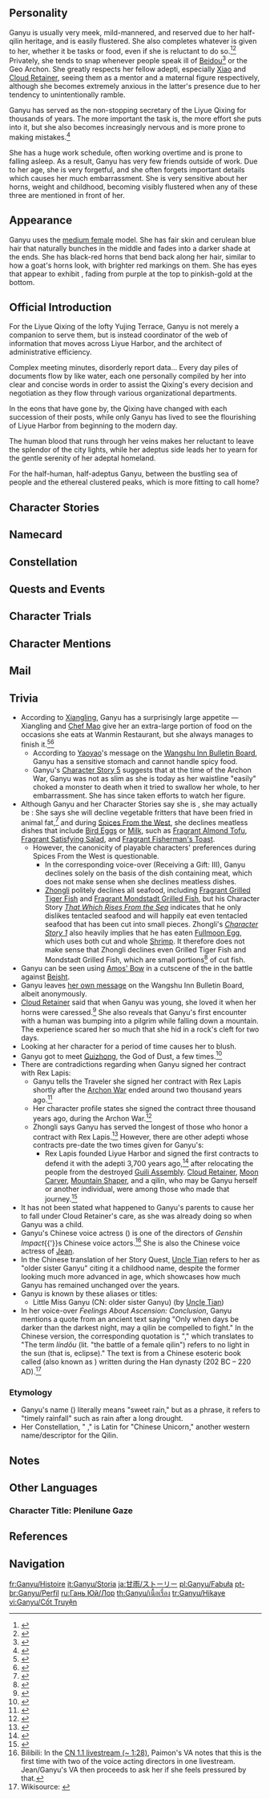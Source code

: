 {{CharacterTabs}}
{{Quote|The secretary to the Liyue Qixing. The blood of both human and illuminated beast flows within her veins.<br>Graceful and quiet by nature, yet the gentle disposition of qilin sees not even the slightest conflict with even the most arduous of workloads.<br>After all, Ganyu firmly believes that all the work she does is in honor of her contract with Rex Lapis, seeking the well-being of all living things within Liyue.|Description from the Official Website<ref>Official ''Genshin Impact'' Website: [https://genshin.hoyoverse.com/en/character/liyue?char=11 Ganyu]</ref>}}

==Personality==
{{Quote|The secretary at [[Yuehai Pavilion]]. The blood of the qilin, an illuminated beast, flows within her veins.|In-game character attributes and profile page text}}
Ganyu is usually very meek, mild-mannered, and reserved due to her half-qilin heritage, and is easily flustered. She also completes whatever is given to her, whether it be tasks or food, even if she is reluctant to do so.<ref>{{Ref/VO|Keqing|About Ganyu: Skepticism}}</ref><ref>{{Ref/NPC|Chef Mao}}</ref> Privately, she tends to snap whenever people speak ill of [[Beidou]]<ref>{{Ref/VO|Ganyu|About Beidou}}</ref> or the Geo Archon. She greatly respects her fellow adepti, especially [[Xiao]] and [[Cloud Retainer]], seeing them as a mentor and a maternal figure respectively, although she becomes extremely anxious in the latter's presence due to her tendency to unintentionally ramble.

Ganyu has served as the non-stopping secretary of the Liyue Qixing for thousands of years. The more important the task is, the more effort she puts into it, but she also becomes increasingly nervous and is more prone to making mistakes.<ref>{{Ref/CS|Ganyu|2}}</ref>

She has a huge work schedule, often working overtime and is prone to falling asleep. As a result, Ganyu has very few friends outside of work. Due to her age, she is very forgetful, and she often forgets important details which causes her much embarrassment. She is very sensitive about her horns, weight and childhood, becoming visibly flustered when any of these three are mentioned in front of her.

==Appearance==
{{See also|Frostdew Trail|Twilight Blossom}}
<!-- Keep appearance section short and concise. Limit to 3-4 sentences. Outfits should be described on the outfit pages. -->
Ganyu uses the [[:Category:Medium Female Characters|medium female]] model. She has fair skin and cerulean blue hair that naturally bunches in the middle and fades into a darker shade at the ends. She has black-red horns that bend back along her hair, similar to how a goat's horns look, with brighter red markings on them. She has eyes that appear to exhibit {{w|Heterochromia_iridum#Sectoral|sectoral heterochromia}}, fading from purple at the top to pinkish-gold at the bottom.

==Official Introduction==
{{Official Introduction
|title     = Drink only spring water, eat only whole grain. Proceed with elegance, avoid certain peril.
|link      = https://www.hoyolab.com/article/127394
|character = Ganyu
}}
{{Quote|It is said that the qilin carry an auspicious grace, yet who knows of the loneliness of a benevolent being among the sea of people?|Tianshu of the Liyue Qixing}}

For the Liyue Qixing of the lofty Yujing Terrace, Ganyu is not merely a companion to serve them, but is instead coordinator of the web of information that moves across Liyue Harbor, and the architect of administrative efficiency.

Complex meeting minutes, disorderly report data... Every day piles of documents flow by like water, each one personally compiled by her into clear and concise words in order to assist the Qixing's every decision and negotiation as they flow through various organizational departments.

In the eons that have gone by, the Qixing have changed with each succession of their posts, while only Ganyu has lived to see the flourishing of Liyue Harbor from beginning to the modern day.

The human blood that runs through her veins makes her reluctant to leave the splendor of the city lights, while her adeptus side leads her to yearn for the gentle serenity of her adeptal homeland.

For the half-human, half-adeptus Ganyu, between the bustling sea of people and the ethereal clustered peaks, which is more fitting to call home?

==Character Stories==
{{Character Story
|title1        = Character Details
|text1         = <p>Though many in [[Liyue]] are fascinated by life in [[Yujing Terrace]], its day-to-day operations and rules are a mystery to them.</p><p>They are aware that the [[Liyue Qixing]] are the cream of the crop who hold the fate of the city in their hands, but the calculations and data behind the Qixing's every decision are far harder to grasp.</p><p>The people understand that the new policies announced each year will change the dynamics of the market, yet none can comprehend how policy is plucked from complex meeting minutes and compiled into something easier on the human eye.</p><p>As the secretary of [[Yuehai Pavilion]], Ganyu undertakes many tasks that ordinary folk do not see.</p><p>For those that have witnessed her standing by the dock at daybreak, enjoying her breakfast in silence, it is difficult to imagine her in such a post.</p><p>Even still, by the time the sun has fully risen, she will have returned to Yuehai Pavilion overlooking Yujing Terrace, to continue to fulfill her contract.</p><p>A contract that she signed three thousand years ago with [[Rex Lapis]].</p>
|mention1      = Rex Lapis

|title2        = Character Story 1
|friendship2   = 2
|text2         = <p>Ganyu is not the secretary of any one leader in the Liyue Qixing but is instead the general secretary for the entire organization. Under her gentle exterior, Ganyu is as persevering as stone itself. This was something that Rex Lapis, the leader of the adepti, noticed very early on. Thus when the Liyue Qixing first emerged ages ago, Ganyu was their secretary. Through the years and the changes in the Qixing's roster, Ganyu has remained by their side as a constant. This has also meant that the mountainous piles of paperwork from the various departments and bureaus in Liyue have fallen upon Ganyu's shoulders. But though her workload has increased seven, a hundred, or even a thousandfold, her sense of responsibility has never wavered. Someone once queried as to the source of her motivation and received an answer that was not quite congruous with the question. "What I've done... is nothing compared to what Rex Lapis has accomplished."</p>
|mention2      = Rex Lapis

|title3        = Character Story 2
|friendship3   = 3
|text3         = <p>"I work for the well-being of all living things in Liyue."</p><p>Under almost all circumstances, Ganyu is a very trustworthy secretary.</p><p>It is hard to imagine anyone outperforming her in the face of such an enormous workload, especially given her unique and penetrating insights into all of Liyue's matters.</p><p>Nevertheless, her reliability can only be guaranteed under "almost all circumstances."</p><p>The more important the matter, the more Ganyu strives for perfection, and the more nervous she becomes. Under pressure, her nervousness does result in the occasional error.</p><p>One such incident occurred during the Rite of Descension, without doubt the most important annual event in Liyue's calendar.</p><p>Ganyu was three minutes late for the Rite and had to squeeze through the crowd in full view of all.</p><p>Later on, with a face as red as a tomato, she stammered her way through an unconvincing explanation, all the while apologizing profusely to Rex Lapis in her heart.</p><p>Her colleagues guessed that there must be some reason for the mistake.</p><p>Those who did not know her well saw that Rex Lapis did not mind, and thus paid the incident no attention.</p><p>Those closer to her worried in private, and asked if she needed a workload adjustment or a short vacation, but Ganyu refused.</p><p>"I spent two hours making sure that I wasn't wearing anything too similar to last year's Rite..."</p><p>Needless to say, Ganyu was not about to admit to this being the real reason for her tardiness!</p>
|mention3      = Rex Lapis

|title4        = Character Story 3
|friendship4   = 4
|text4         = <p>How long is a thousand years?</p><p>Long enough for the [[Glaze Lily|Glaze Lilies]] that once teemed throughout [[Dihua Marsh]] to be wiped out by floodwaters, and long enough for the thriving settlement that sprung up upon [[Guili Plains]] to come to ruin in war.</p><p>How short is a thousand years?</p><p>To Ganyu, it has felt shorter than the blink of an eye.</p><p>Throughout a passage of time unimaginable to mortals, Ganyu has been working on all manner of things at Yujing Terrace.</p><p>She recorded the raising and demolishing of every building, and witnessed the rise to prosperity of every industry.</p><p>Ganyu's sense of objectivity towards the passage of time comes from the endless reams of data she must trawl through, and from the ever-increasing number of colors she finds that she needs to categorize it all.</p><p>All this time, her mindset has never changed &mdash; she constantly wavers between her human and adeptus halves.</p><p>On one hand, Ganyu the [[qilin]] finds it difficult to comprehend mortal squabbles.</p><p>But on the other hand, her human blood reminds her always to hold out hope that she might someday be able to fit in.</p>
|mention4      = 

|title5        = Character Story 4
|friendship5   = 5
|text5         = <p>Outside the confines of her work, Ganyu very quickly shows how different she is from most other people.</p><p>She has a habit of taking afternoon naps and has a shockingly accurate internal clock. When lunch hour arrives, no matter where she is, she will simply curl up into a ball and fall asleep on the spot. Even the raucous dancing of hilichurls will fail to wake her.</p><p>These habits were at first just a running joke within the Liyue Qixing.</p><p>But once, after accompanying the then-[[Tianxuan]] to lunch outside the city, a well-fed Ganyu simply crawled into the nearest roadside haystack. She ended up being transported all the way to Dihua Marsh, awakening only after bumping her head during the unloading.</p><p>Unable to find Ganyu anywhere over the subsequent three hours, and knowing that she would not depart unannounced, the Tianxuan almost filed a missing person report.</p><p>After receiving a stern admonishment to "only take afternoon naps where it's safe," Ganyu retorted:</p><p>"Well... isn't everywhere in Liyue safe?"</p><p>Perhaps, with the mixture of human and illuminated beast blood flowing through her veins, Ganyu's understanding of the world's affairs is a little different to that of most humans.</p>
|mention5      = 

|title6        = Character Story 5
|friendship6   = 6
|text6         = <p>Ganyu's qilin heritage is little-known in [[Liyue Harbor]].</p><p>Whenever she is asked by someone walking along [[Feiyun Slope]] as to the obvious protrusions in her hair, she says that they are ornamental heirlooms.</p><p>"If I told them the truth, they would distance themselves from me..."</p><p>Despite never having been on particularly close terms with Liyue's citizens in the first place, Ganyu would still not consider distancing to be a good thing.</p><p>Her more important reason for hiding the truth is to prevent curious onlookers from touching her qilin horns.</p><p>After all, a qilin's horns are a sensitive part of their body, both physically and mentally speaking.</p><p>Another secret that Ganyu is anxious to keep hidden is the fact that she is watching her physique.</p><p>The qilin are strict vegetarians, but Liyue is a veritable powerhouse of gastronomical delights, one in which even vegetarians struggle to control their appetites.</p><p>Ganyu, who has grown accustomed to city life, is thus very vigilant in matters concerning her weight and physique.</p><p>Whenever she finds herself being drawn towards some delicious dish, she will attempt to reassert her self-control. For Ganyu, the difficulty of such a challenge is second only to finding a Flaming Flower atop Dragonspine.</p><p>But she is not one to give up half-way through the ascent.</p><p>During the Archon War, she once choked a giant monster to death with ease after getting lodged in its throat when it tried to eat her, said monster having fatally underestimated quite how wide her waistline was.</p><p>For Ganyu, avoiding any similarly embarrassing episodes in the future is an absolute must.</p>
|mention6      = 

|title7        = The Flora of Yujing Terrace
|friendship7   = 4
|text7         = <p>Handwritten notes detail the morphological features and behaviors of the plants in Yujing Terrace, with each beautiful stroke penned by Ganyu's own hand.</p><p>The notes are succinct, comprehensive, and well-categorized, and even offer some insights that one would be hard-pressed to find elsewhere on the market.</p><p>These include pointers on caring for Glaze Lilies and methods for grafting [[Silk Flower]]s.</p><p>In readability and scientific accessibility, they come close to the standard of official publications.</p><p>Or rather, this is the experience if one starts reading from the front.</p><p>Skip to near the end, however, and one may well be left dumbfounded.</p><p>The final few pages are a shocking rash of black ink and frantically scribbled-out text.</p><p>Reading patiently and painstakingly between the lines, one might just discover that these notes were, at one time, various methods for vegetable cultivation.</p><p>"But if I learn to grow vegetables, I'll be even less able to control my appetite."</p><p>Her hands balling into fists, it was with much difficulty that Ganyu erased the results of her research.</p><p>Later, whilst watering the plants on an empty stomach, Ganyu found herself plunging her head into a thicket of Silk Flowers, fantasizing that they were Sweet Flowers in an effort to comfort herself.</p><p>Many more fantasy [[Sweet Flower]]s followed shortly afterward during her afternoon nap...</p>
|mention7      = 

|title8        = Vision
|friendship8   = 6
|text8         = <p>Qilin are paragons of benevolence among the [[adepti]], drinking only freshwater and eating only plants. Flies they will not hurt, and a bruised reed they will not break. They do not travel abroad, do not gather in herds, and no trap will hold them. They are leisurely yet composed, active but reserved &mdash; a gentle and elegant race. Yet when a wicked beast from the sea arose and threatened the land beneath their feet, that peaceful life ceased to be an option. Three thousand years ago, Ganyu answered the call of Morax the God of Geo, aiding him in the Archon Wars. And when the war was over, she chose to stay in Liyue and help the humans build a better polity there. The first Liyue Qixing would need support, and she took this task up as a matter of course, becoming their secretary. The moment she made that decision, a [[Vision]] appeared at her hip, granting her power to resonate with the world to a degree beyond her natural abilities. Whether she would grow strong enough to no longer need it, or whether she would use it as a last resort in Liyue's defense... Regardless, she chose to serve as the bridge between adepti and humans. Her Vision, then, was proof and witness of her new duty.</p>
|mention8      = Morax
}}

==Namecard==
{{Namecard|Ganyu: Qilin}}

==Constellation==
{{Constellation Lore|Sinae Unicornis}}

==Quests and Events==
{{Quests and Events
|Three to Get Ready, and Here We Go = cinematic
|The Stars Inscribe the Year's Wishes = cinematic
|Where the Heart Finds Rest = cinematic
}}

==Character Trials==
{{Trials by Character}}

==Character Mentions==
{{Character Mentions}}

==Mail==
{{Mails by Category List|noheader=1}}

==Trivia==
* According to [[Xiangling]], Ganyu has a surprisingly large appetite &mdash; Xiangling and [[Chef Mao]] give her an extra-large portion of food on the occasions she eats at Wanmin Restaurant, but she always manages to finish it.<ref>{{Ref/VO|Xiangling|About Ganyu}}</ref><ref>{{Ref/NPC|Chef Mao}}</ref>
** According to [[Yaoyao]]'s message on the [[Wangshu Inn Bulletin Board#Yaoyao's Message|Wangshu Inn Bulletin Board]], Ganyu has a sensitive stomach and cannot handle spicy food.
** Ganyu's [[#Character Story 5|Character Story 5]] suggests that at the time of the Archon War, Ganyu was not as slim as she is today as her waistline "easily" choked a monster to death when it tried to swallow her whole, to her embarrassment. She has since taken efforts to watch her figure.
* Although Ganyu and her Character Stories say she is {{w|vegetarian}}, she may actually be {{w|vegan}}: She says she will decline vegetable fritters that have been fried in animal fat,<ref>{{Ref/VO|Ganyu|Least Favorite Food}}</ref> and during [[Spices From the West]], she declines meatless dishes that include [[Bird Egg]]s or [[Milk]], such as [[Fragrant Almond Tofu]], [[Fragrant Satisfying Salad]], and [[Fragrant Fisherman's Toast]].
** However, the canonicity of playable characters' preferences during Spices From the West is questionable.
*** In the corresponding voice-over (Receiving a Gift: III), Ganyu declines solely on the basis of the dish containing meat, which does not make sense when she declines meatless dishes.
*** [[Zhongli]] politely declines all seafood, including [[Fragrant Grilled Tiger Fish]] and [[Fragrant Mondstadt Grilled Fish]], but his Character Story [[Zhongli/Lore#That Which Rises From the Sea|''That Which Rises From the Sea'']] indicates that he only dislikes tentacled seafood and will happily eat even tentacled seafood that has been cut into small pieces. Zhongli's [[Zhongli/Lore#Character Story 1|''Character Story 1'']] also heavily implies that he has eaten [[Fullmoon Egg]], which uses both cut and whole [[Shrimp]]. It therefore does not make sense that Zhongli declines even Grilled Tiger Fish and Mondstadt Grilled Fish, which are small portions<ref>{{Ref/Quest|A Bottomless Appetite}}</ref> of cut fish.
* Ganyu can be seen using [[Amos' Bow]] in a cutscene of the {{Quest|Where the Heart Finds Rest}} in the battle against [[Beisht]].
* Ganyu leaves [[Wangshu Inn Bulletin Board#Ganyu's Message|her own message]] on the Wangshu Inn Bulletin Board, albeit anonymously.
* [[Cloud Retainer]] said that when Ganyu was young, she loved it when her horns were caressed.<ref name="unicorn">{{Ref/Quest|The Illuminated Beast of the Sea of Clouds}}</ref> She also reveals that Ganyu's first encounter with a human was bumping into a pilgrim while falling down a mountain. The experience scared her so much that she hid in a rock's cleft for two days.
* Looking at her character for a period of time causes her to blush.
* Ganyu got to meet [[Guizhong]], the God of Dust, a few times.<ref>{{Ref/Quest|A Single Harmony for an Irreplaceable Soul}}</ref>
* There are contradictions regarding when Ganyu signed her contract with Rex Lapis:
** Ganyu tells the Traveler she signed her contract with Rex Lapis shortly after the [[Archon War]] ended around two thousand years ago.<ref name="SF">{{Ref/Quest|Solitary Fragrance}}</ref>
** Her character profile states she signed the contract three thousand years ago, during the Archon War.<ref name="GanyuStoryCD">{{Ref/CS|Ganyu|Character Details}}</ref>
** Zhongli says Ganyu has served the longest of those who honor a contract with Rex Lapis.<ref name="ZL VO">{{Ref/VO|Zhongli|About Ganyu}}</ref> However, there are other adepti whose contracts pre-date the two times given for Ganyu's:
*** Rex Lapis founded Liyue Harbor and signed the first contracts to defend it with the adepti 3,700 years ago,<ref name="TFF">{{Ref/Quest|The Fond Farewell}}</ref> after relocating the people from the destroyed [[Guili Assembly]]. [[Cloud Retainer]], [[Moon Carver]], [[Mountain Shaper]], and a qilin, who may be Ganyu herself or another individual, were among those who made that journey.<ref>{{Ref/Quest|Three to Get Ready, and Here We Go}}</ref>
* It has not been stated what happened to Ganyu's parents to cause her to fall under Cloud Retainer's care, as she was already doing so when Ganyu was a child.
* Ganyu's Chinese voice actress ({{zh|林簌}}) is one of the directors of ''Genshin Impact''{{'}}s Chinese voice actors.<ref group="Note">Bilibili: In the [https://www.bilibili.com/video/BV18Z4y1V7rB CN 1.1 livestream (~ 1:28)], Paimon's VA notes that this is the first time with two of the voice acting directors in one livestream. Jean/Ganyu's VA then proceeds to ask her if she feels pressured by that.</ref> She is also the Chinese voice actress of [[Jean]].
* In the Chinese translation of her Story Quest, [[Uncle Tian]] refers to her as "older sister Ganyu" citing it a childhood name, despite the former looking much more advanced in age, which showcases how much Ganyu has remained unchanged over the years.
* Ganyu is known by these aliases or titles:
** Little Miss Ganyu (CN: older sister Ganyu) (by [[Uncle Tian]])
* In her voice-over ''Feelings About Ascension: Conclusion'', Ganyu mentions a quote from an ancient text saying "Only when days be darker than the darkest night, may a qilin be compelled to fight." In the Chinese version, the corresponding quotation is "{{zh|麟斗则日无光}}," which translates to "The term ''líndǒu'' (lit. "the battle of a female qilin") refers to no light in the sun (that is, eclipse)." The text is from a Chinese esoteric book called {{Lang|''Kǒngyǎntú''|zh=孔演图}} (also known as {{Lang|''Chūnqiū-Yǎnkǒngtú''|zh=春秋演孔图}}) written during the Han dynasty (202 BC – 220 AD).<ref>Wikisource: [https://zh.wikisource.org/wiki/欽定古今圖書集成/博物彙編/禽蟲典/第056卷 {{zh|欽定古今圖書集成 博物彙編 禽蟲典 第056卷}}]</ref>

===Etymology===
* Ganyu's name ({{zh|甘雨|Gānyǔ}}) literally means "sweet rain," but as a phrase, it refers to "timely rainfall" such as rain after a long drought.
* Her Constellation, "{{wt|Sinae}} {{wt|unicornis|Unicornis}}," is Latin for "Chinese Unicorn," another western name/descriptor for the Qilin.

==Notes==
{{Reflist|note=1}}

==Other Languages==
===Character Title: Plenilune Gaze===
{{Other Languages
|en      = Plenilune Gaze
|zhs     = 循循守月
|zhs_rm  = Xúnxún Shǒuyuè
|zht     = 循循守月
|zht_rm  = Xúnxún Shǒuyuè
|zh_tl   = The Appearance of Moon Guard
|ja      = 循々守月
|ja_rm   = Junjun Shugetsu{{Assumed}}
|ja_tl   = The Appearance of Moon Guard
|ko      = {{tt|리월|璃月}}의 {{tt|수호자|守護者}}
|ko_rm   = Riwol-ui Suhoja
|ko_tl   = Guardian of Liyue
|es      = La Vigía del Plenilunio
|es_tl   = The Watcher of the Full Moon
|fr      = Défense fervente
|fr_tl   = Fervent Defense
|ru      = Взгляд полнолуния
|ru_tl   = Look of Full Moon
|th      = ผู้พิทักษ์แห่งจันทรา
|th_rm   = Phu-phi-thak haeng Chan-tha-ra
|th_tl   = Guardian of the Moon
|vi      = Người Bảo Vệ Tận Tâm
|vi_tl   = Devoted Guardian
|de      = Mondhüter
|de_tl   = Moon Tender
|id      = Plenilune Gaze
|pt      = Defensora Devota
|pt_tl   = Devote Defender
|tr      = Dolunay Gözcüsü
|tr_tl   = 
|it      = Sguardo del plenilunio
|it_tl   = Plenilune Gaze
}}

==References==
{{Reflist|2}}

==Navigation==
{{Character Navbox|Lore}}

[[fr:Ganyu/Histoire]]
[[it:Ganyu/Storia]]
[[ja:甘雨/ストーリー]]
[[pl:Ganyu/Fabuła]]
[[pt-br:Ganyu/Perfil]]
[[ru:Гань Юй/Лор]]
[[th:Ganyu/เนื้อเรื่อง]]
[[tr:Ganyu/Hikaye]]
[[vi:Ganyu/Cốt Truyện]]